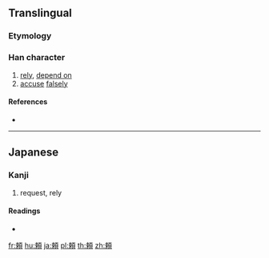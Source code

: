{{character info/new}}
{{also|賴}}
==Translingual==
{{Han simplified forms|賴|頼|赖}}

===Etymology===
{{Han simp|賴|f=負|t=頁}}

===Han character===
{{Han char|rn=181|rad=頁|as=07|sn=16|four=|canj=DLMBC|ids=⿰束頁}}

# [[rely]], [[depend on]]
# [[accuse]] [[falsely]]

====References====
* {{Han ref|kx=1405.241|dkj=43529|dj=1923.060|hdz=74372.030|uh=983C|ud=38972}}

----

==Japanese==

===Kanji===
{{ja-kanji|grade=c|rs=頁07|style=s|kyu=賴}}

# request, rely

====Readings====
* {{ja-readings|on=[[らい]] (rai)|kun=[[たのむ]] (tanomu), [[たよる]] (tayoru), [[たより]] (tayori)}}

[[fr:頼]]
[[hu:頼]]
[[ja:頼]]
[[pl:頼]]
[[th:頼]]
[[zh:頼]]